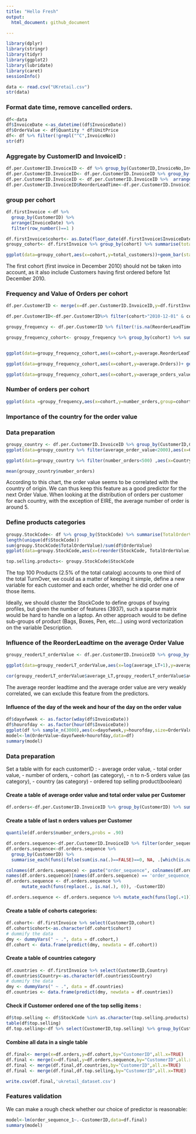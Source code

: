 ```yaml
---
title: "Hello Fresh"
output:
  html_document: github_document

---
```


```r
library(dplyr)
library(stringr)
library(tidyr)
library(ggplot2)
library(lubridate)
library(caret)
sessionInfo()
```


```r
data <- read.csv("UKretail.csv")
str(data)
```
### Format date time, remove cancelled orders.
```r
df<-data
df$InvoiceDate <-as_datetime((df$InvoiceDate))
df$OrderValue <- df$Quantity * df$UnitPrice
df<- df %>% filter(!grepl("^C",InvoiceNo))
str(df)
```
### Aggregate by CustomerID and InvoiceID :
```r



df.per.CustomerID.InvoiceID <- df %>% group_by(CustomerID,InvoiceNo,InvoiceDate,Country) %>% summarise(TotalValue=sum(OrderValue)) 
df.per.CustomerID.InvoiceID<- df.per.CustomerID.InvoiceID %>% group_by(CustomerID)  %>% mutate(PreviousInvoiceDate = lag(InvoiceDate))
df.per.CustomerID.InvoiceID <- df.per.CustomerID.InvoiceID %>%  arrange(desc(InvoiceDate)) %>% mutate(order_sequence=row_number())
df.per.CustomerID.InvoiceID$ReorderLeadTime<-df.per.CustomerID.InvoiceID$InvoiceDate-df.per.CustomerID.InvoiceID$PreviousInvoiceDate

```

### group per cohort
```r
df.firstInvoice <-df %>%
  group_by(CustomerID) %>%
  arrange(InvoiceDate) %>%
  filter(row_number()==1 )

df.firstInvoice$cohort<- as.Date(floor_date(df.firstInvoice$InvoiceDate, "month"))
groupy_cohort<- df.firstInvoice %>% group_by(cohort) %>% summarise(total_customers=n())

ggplot(data=groupy_cohort,aes(x=cohort,y=total_customers))+geom_bar(stat = "identity")
```

The first cohort (first invoice in December 2010) should not be taken into account, as it also include  Customers having first ordered before 1st December 2010.

### Frequency and Value of Orders per cohort
```r


df.per.CustomerID <- merge(x=df.per.CustomerID.InvoiceID,y=df.firstInvoice[, c("CustomerID","cohort")],by="CustomerID",all.x=TRUE)

df.per.CustomerID<-df.per.CustomerID%>% filter(cohort>"2010-12-01" & cohort<"2011-12-01" )

groupy_frequency <- df.per.CustomerID %>% filter(!is.na(ReorderLeadTime)) %>%  group_by(CustomerID,cohort) %>% summarise(average.ReorderLeadTime=mean(ReorderLeadTime),number_orders=n(), orders_value=mean(TotalValue))

groupy_frequency_cohort<- groupy_frequency %>% group_by(cohort) %>% summarise(average.ReorderLeadTime=mean(average.ReorderLeadTime),average.Orders=mean(number_orders),average_orders_value=mean(orders_value))


ggplot(data=groupy_frequency_cohort,aes(x=cohort,y=average.ReorderLeadTime))+ geom_bar(stat = "identity")

ggplot(data=groupy_frequency_cohort,aes(x=cohort,y=average.Orders))+ geom_bar(stat = "identity")

ggplot(data=groupy_frequency_cohort,aes(x=cohort,y=average_orders_value))+ geom_bar(stat = "identity")
```
### Number of orders per cohort
```r

ggplot(data =groupy_frequency,aes(x=cohort,y=number_orders,group=cohort)) + geom_boxplot()
```
### Importance of the country for the order value
### Data preparation
```r
groupy_country <- df.per.CustomerID.InvoiceID %>% group_by(CustomerID,Country) %>% summarise(average_order_value = mean(TotalValue), number_orders = n())
ggplot(data=groupy_country %>% filter(average_order_value<2000),aes(x=Country,y=(average_order_value)))+geom_boxplot()+theme(axis.text.x=element_text(angle=90,hjust=1,vjust=0.5))

ggplot(data=groupy_country %>% filter(number_orders<500) ,aes(x=Country,y=(number_orders)))+geom_boxplot()+theme(axis.text.x=element_text(angle=90,hjust=1,vjust=0.5))

mean(groupy_country$number_orders)
```
According to this chart, the order value seems to be correlated with the country of origin. We can thus keep this feature as a good predictor for the next Order Value.
When looking at the distribution of orders per customer for each country, with the exception of EIRE, the average number of order is around 5.




### Define products categories

```r
groupy.StockCode<- df %>% group_by(StockCode) %>% summarise(TotalOrderValue = sum(OrderValue)) %>% arrange(desc(TotalOrderValue)) %>% top_n(100,TotalOrderValue)
length(unique(df$StockCode))
sum(groupy.StockCode$TotalOrderValue)/sum(df$OrderValue)
ggplot(data=groupy.StockCode,aes(x=(reorder(StockCode, TotalOrderValue)),y=TotalOrderValue))+geom_bar(stat = "identity")+theme(axis.text.x=element_text(angle=90,hjust=1,vjust=0.5))

top.selling.products<- groupy.StockCode$StockCode
```
 The top 100 Products (2.5% of the total catalog) accounts to one third of the total TurnOver, we could as a matter of keeping it simple, define a new variable for each customer and each order, whether he did order one of those items.
 
Ideally, we should cluster the StockCode to define groups of buying profiles, but given the number of features (3937), such a sparse matrix would be hard to handle on a laptop.
An other approach would to be define sub-groups of product (Bags, Boxes, Pen, etc...) using word vectorization on the variable Description.


### Influence of the ReorderLeadtime on the average Order Value
```r
groupy_reoderLT_orderValue <- df.per.CustomerID.InvoiceID %>% group_by(CustomerID) %>% summarise(average_LT=as.numeric(mean(ReorderLeadTime,na.rm=TRUE)), average_order_value=mean(TotalValue,na.rm=TRUE)) %>% filter(!is.na(average_LT)) %>% filter(average_order_value<2000)

ggplot(data=groupy_reoderLT_orderValue,aes(x=log(average_LT+1),y=average_order_value)) + geom_point(alpha=0.2)+ geom_smooth(method = 'lm')

cor(groupy_reoderLT_orderValue$average_LT,groupy_reoderLT_orderValue$average_order_value)
```
The average reorder leadtime and the average order value are very weakly correlated, we can exclude this feature from the predictors.

#### Influence of the day of the week and hour of the day on the order value

```r
df$dayofweek <- as.factor(wday(df$InvoiceDate))
df$hourofday <- as.factor(hour(df$InvoiceDate))
ggplot(df %>% sample_n(3000),aes(x=dayofweek,y=hourofday,size=OrderValue,color=Country))+ geom_jitter(alpha=0.3)
model<-lm(OrderValue~dayofweek+hourofday,data=df)
summary(model)
```


### Data preparation

Set a table with for each customerID :
- average order value,
- total order value,
- number of orders,
- cohort (as category),
- n to n-5 orders value (as category),
- country (as category)
- ordered top selling product(boolean)


#### Create a table of average order value and total order value per Customer
```r
df.orders<-df.per.CustomerID.InvoiceID %>% group_by(CustomerID) %>% summarise(average_order_value = mean(TotalValue), number_orders=n(), total_order_value = sum(TotalValue))
```

#### Create a table of last n orders values per Customer
```r
quantile(df.orders$number_orders,probs = .90)

df.orders.sequence<-df.per.CustomerID.InvoiceID %>% filter(order_sequence<10) %>% spread(order_sequence,TotalValue)
df.orders.sequence<-df.orders.sequence %>%
  group_by(CustomerID) %>%
  summarise_each(funs(ifelse(sum(is.na(.)==FALSE)==0, NA, .[which(is.na(.)==FALSE)])), matches("[1-9]"))

colnames(df.orders.sequence) <- paste("order_sequence", colnames(df.orders.sequence), sep = "_")
names(df.orders.sequence)[names(df.orders.sequence) == 'order_sequence_CustomerID'] <- 'CustomerID'
df.orders.sequence <- df.orders.sequence %>%
      mutate_each(funs(replace(., is.na(.), 0)), -CustomerID)

df.orders.sequence <- df.orders.sequence %>% mutate_each(funs(log(.+1)),-CustomerID)

```
#### Create a table of cohorts categories:
```r
df.cohort<- df.firstInvoice %>% select(CustomerID,cohort)
df.cohort$cohort<-as.character(df.cohort$cohort)
# dummify the data
dmy <- dummyVars(" ~ .", data = df.cohort,)
df.cohort <- data.frame(predict(dmy, newdata = df.cohort))

```

#### Create a table of countries category
```r
df.countries <- df.firstInvoice %>% select(CustomerID,Country)
df.countries$Country<-as.character(df.countries$Country)
# dummify the data
dmy <- dummyVars(" ~ .", data = df.countries)
df.countries <- data.frame(predict(dmy, newdata = df.countries))

```
#### Check if Customer ordered one of the top sellig items :
```r
df$top.selling <- df$StockCode %in% as.character(top.selling.products)
table(df$top.selling)
df.top.selling<-df %>% select(CustomerID,top.selling) %>% group_by(CustomerID) %>% summarise(top.selling.purchase=n())
```

#### Combine all data in a single table

```r
df.final<- merge(x=df.orders,y=df.cohort,by="CustomerID",all.x=TRUE)
df.final <- merge(x=df.final,y=df.orders.sequence,by="CustomerID",all.x=TRUE)
df.final <- merge(df.final,df.countries,by="CustomerID",all.x=TRUE)
df.final <- merge(df.final,df.top.selling,by="CustomerID",all.x=TRUE)

write.csv(df.final,'ukretail_dataset.csv')
```
### Features validation

We can make a rough check whether our choice of predictor is reasonable:
```r
model<-lm(order_sequence_1~.-CustomerID,data=df.final)
summary(model)
```

